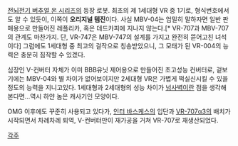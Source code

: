 [[전뇌전기 버추얼 온 시리즈]]의 등장 로봇. 최초의 제 1세대형 VR 중 1기로, 형식번호에서도 알 수 있듯이, 이쪽이 '''오리지널 템진'''이다. 사실 MBV-04는 엄밀히 말하자면 일반 판매용으로 만들어진 레플리카, 혹은 데드카피에 지나지 않는다.[* VR-707과 MBV-707의 관계도 마찬가지. 단, VR-747은 MBV-747의 설계를 가지고 완전히 뜯어고친 녀석이다] 그럼에도 1세대형 중 최고의 걸작으로 칭송받았으니, 그 모태가 된 VR-004의 능력은 충분히 짐작할 수 있겠다.

심장인 V-컨버터 자체가 이미 BBB유닛 제어용으로 만들어진 초고성능 컨버터로, 겉보기에는 MBV-04와 별 차이가 없어보이지만 2세대형 VR은 가볍게 떡실신시킬 수 있을 정도의 능력을 지니고있다. 1세대형과 2세대형의 성능 차이가 [[넘사벽]]이란 점을 생각해본다면...역시 하얀 놈은 캐사기인 모양이다. 

OMG 이후에도 꾸준히 사용되고 있다가, [[인터 바스케스]]의 입단과 [[VR-707α3]]의 배치가 시작되면서 차례차례 퇴역, V-컨버터만이 재가공을 거쳐 VR-707로 재생산되었다.

[[각주]]
